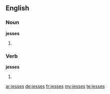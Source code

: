 ==English==

===Noun===
'''jesses'''

# {{plural of|jess}}

===Verb===
'''jesses'''

# {{third-person singular of|jess}}

[[ar:jesses]]
[[de:jesses]]
[[fr:jesses]]
[[my:jesses]]
[[te:jesses]]